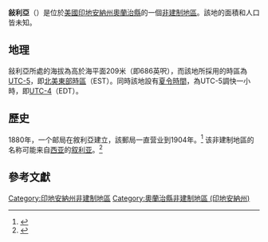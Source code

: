 {{noteTA
|G1=USState
|G2=地名
|G3=Unit
}}
{{Infobox settlement
|official_name            = 敍利亞
|native_name = Syria
|settlement_type          = [[非建制地區|非建制地區]]
|image_skyline            = 
|imagesize                = 
|pushpin_map              = USA Indiana
|pushpin_label            = 敍利亞
|pushpin_label_position   = top
|pushpin_map_caption      = 敍利亞在印地安納州的位置
|subdivision_type         = [[世界政區索引|國家]]
|subdivision_type1        = [[美国州份|州份]]
|subdivision_type2        = [[印地安納州行政区划|縣]]
|subdivision_name         = [[美国|美国]]
|subdivision_name1        = [[印地安納州|印地安納州]]
|subdivision_name2        = [[奧蘭治縣_(印地安納州)|奧蘭治縣]]
|elevation_ft             = 686
|elevation_m              = 209
|area_total_km2           = 
|area_total_sq_mi         = 
|area_land_km2            = 
|area_land_sq_mi          = 
|area_water_km2           = 
|area_water_sq_mi         = 
|population_as_of         = 2010
|population_footnotes     = 
|population_total         = 
|population_metro         = 
|population_density_km2   = auto
|population_density_sq_mi = auto
|timezone                 = [[北美东部时区|北美东部时区]]
|utc_offset               = -5
|coordinates              = {{coord|38|35|10|N|86|24|06|W|display=inline,title}}
| coor_pinpoint           = 
| coordinates_footnotes   = 
|timezone_DST             = EDT
|utc_offset_DST           = -4
|postal_code_type         = [[美國郵區編號|郵區編號]]
|postal_code              = 47454
|area_code                = {{link-en|电话区号812|Area code 812|812}}
|blank_name = [[地名信息系统|GNIS ID]]
|blank_info = 451535<ref name="GNIS">{{cite gnis|451535|Syria}}</ref>
}}
'''敍利亞'''（{{lang-en|Syria}}）是位於[[美國|美國]][[印地安納州|印地安納州]][[奧蘭治縣_(印地安納州)|奧蘭治縣]]的一個[[非建制地區|非建制地區]]。該地的面積和人口皆未知。

== 地理 ==
敍利亞所處的海拔為高於海平面209米（即686英呎），而該地所採用的時區為[[UTC-5|UTC-5]]，即[[北美東部時區|北美東部時區]]（EST）。同時該地設有[[夏令時間|夏令時間]]，為UTC-5調快一小時，即[[UTC-4|UTC-4]]（EDT）。
==歷史==
1880年，一个邮局在敘利亞建立，該郵局一直营业到1904年。<ref>{{cite web | url=http://www.postalhistory.com/postoffices.asp?task=display&state=IN&county=Orange&searchtext=&pagenum=2 | title=Orange County | publisher=Jim Forte Postal History | accessdate=19 September 2015 | archive-date=2019-08-13 | archive-url=https://web.archive.org/web/20190813011649/https://www.postalhistory.com/postoffices.asp?task=display&state=IN&county=Orange&searchtext=&pagenum=2 | dead-url=no }}</ref> 该非建制地區的名称可能来自[[西亚|西亚]]的[[叙利亚|叙利亚]]。<ref>{{cite book|last=Baker|first=Ronald L.|title=From Needmore to Prosperity: Hoosier Place Names in Folklore and History|url=https://archive.org/details/fromneedmoretopr00bake|url-access=registration|date=October 1995|publisher=Indiana University Press|isbn=978-0-253-32866-3|page=[https://archive.org/details/fromneedmoretopr00bake/page/n336 319]|quote=...apparently named for the Asian country...}}</ref>
== 參考文獻 ==
{{reflist}}

{{奧蘭治縣 (印地安納州)}}

{{DEFAULTSORT:Syria}}
[[Category:印地安納州非建制地區|Category:印地安納州非建制地區]]
[[Category:奧蘭治縣非建制地區_(印地安納州)|Category:奧蘭治縣非建制地區 (印地安納州)]]

{{Indiana-geo-stub}}